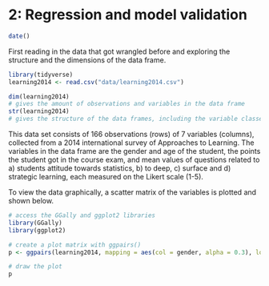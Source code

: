 #  2: Regression and model validation


```r
date()
```

First reading in the data that got wrangled before and exploring the structure and the dimensions of the data frame. 
```r
library(tidyverse)
learning2014 <- read.csv("data/learning2014.csv")

dim(learning2014)
# gives the amount of observations and variables in the data frame 
str(learning2014)
# gives the structure of the data frames, including the variable classes of each variable
```

This data set consists of 166 observations (rows) of 7 variables (columns), collected from a 2014 international survey of Approaches to Learning. The variables in the data frame are the gender and age of the student, the points the student got in the course exam, and mean values of questions related to a) students attitude towards statistics, b) to deep, c) surface and d) strategic learning, each measured on the Likert scale (1-5). 


To view the data graphically, a scatter matrix of the variables is plotted and shown below.

```r
# access the GGally and ggplot2 libraries
library(GGally)
library(ggplot2)

# create a plot matrix with ggpairs()
p <- ggpairs(learning2014, mapping = aes(col = gender, alpha = 0.3), lower = list(combo = wrap("facethist", bins = 20)))

# draw the plot
p
```


